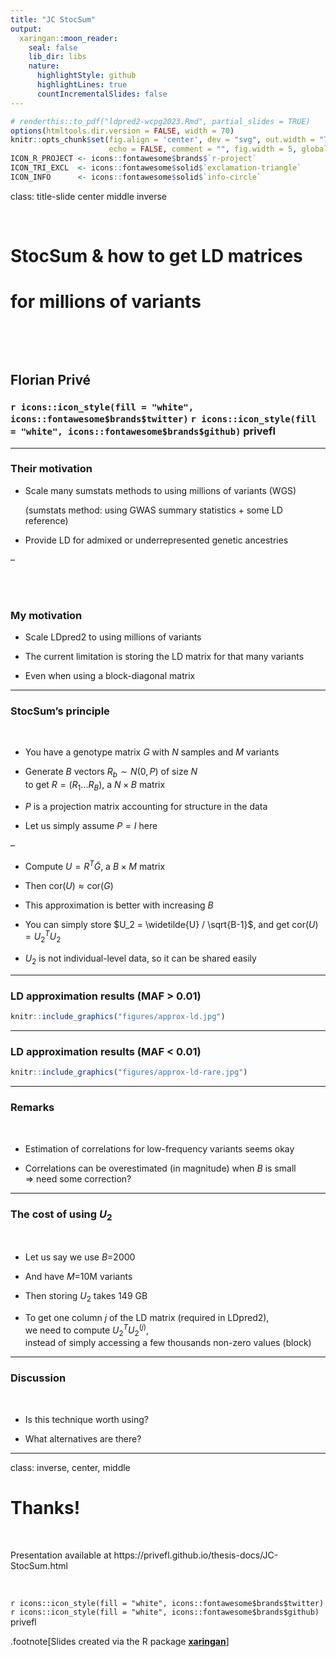 ```yaml
---
title: "JC StocSum"
output:
  xaringan::moon_reader:
    seal: false
    lib_dir: libs
    nature:
      highlightStyle: github
      highlightLines: true
      countIncrementalSlides: false
---
```


```r
# renderthis::to_pdf("ldpred2-wcpg2023.Rmd", partial_slides = TRUE)
options(htmltools.dir.version = FALSE, width = 70)
knitr::opts_chunk$set(fig.align = 'center', dev = "svg", out.width = "70%",
                      echo = FALSE, comment = "", fig.width = 5, global.par = TRUE)
ICON_R_PROJECT <- icons::fontawesome$brands$`r-project`
ICON_TRI_EXCL  <- icons::fontawesome$solid$`exclamation-triangle`
ICON_INFO      <- icons::fontawesome$solid$`info-circle`
```

class: title-slide center middle inverse

<br>

# StocSum & how to get LD matrices 
# for millions of variants

<br>

<br>

## Florian Privé
### `r icons::icon_style(fill = "white", icons::fontawesome$brands$twitter)` `r icons::icon_style(fill = "white", icons::fontawesome$brands$github)` privefl

---

### Their motivation

- Scale many sumstats methods to using millions of variants (WGS)    

    (sumstats method: using GWAS summary statistics + some LD reference)

- Provide LD for admixed or underrepresented genetic ancestries

--

<br>
<br>

### My motivation

- Scale LDpred2 to using millions of variants

- The current limitation is storing the LD matrix for that many variants

- Even when using a block-diagonal matrix

---

### StocSum's principle

<br>

- You have a genotype matrix $G$ with $N$ samples and $M$ variants

- Generate $B$ vectors $R_b \sim N(0, P)$ of size $N$    
to get $R = (R_1 ... R_B)$, a $N \times B$ matrix 

- $P$ is a projection matrix accounting for structure in the data

- Let us simply assume $P = I$ here

--

- Compute $U = R^T \widetilde{G}$, a $B \times M$ matrix

- Then $\text{cor}(U) \approx \text{cor}(G)$

- This approximation is better with increasing $B$

- You can simply store $U_2 = \widetilde{U} / \sqrt{B-1}$, and get $\text{cor}(U) = U_2^T U_2$

- $U_2$ is not individual-level data, so it can be shared easily

---

### LD approximation results (MAF > 0.01)

```r
knitr::include_graphics("figures/approx-ld.jpg")
```

---

### LD approximation results (MAF < 0.01)

```r
knitr::include_graphics("figures/approx-ld-rare.jpg")
```

---

### Remarks

<br>

- Estimation of correlations for low-frequency variants seems okay

- Correlations can be overestimated (in magnitude) when $B$ is small    
$\Longrightarrow$ need some correction?

---

### The cost of using $U_2$

<br>

- Let us say we use $B$=2000

- And have $M$=10M variants

- Then storing $U_2$ takes 149 GB

- To get one column $j$ of the LD matrix (required in LDpred2),    
we need to compute $U_2^T U_2^{(j)}$,    
instead of simply accessing a few thousands non-zero values (block)

---

### Discussion

<br>

- Is this technique worth using?

- What alternatives are there?

---

class: inverse, center, middle

# Thanks!

<br>

Presentation available at https://privefl.github.io/thesis-docs/JC-StocSum.html

<br>

`r icons::icon_style(fill = "white", icons::fontawesome$brands$twitter)` `r icons::icon_style(fill = "white", icons::fontawesome$brands$github)` privefl

.footnote[Slides created via the R package [**xaringan**](https://github.com/yihui/xaringan)]
